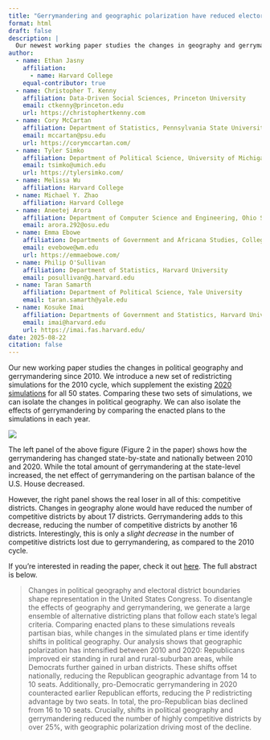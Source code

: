 ```yaml
---
title: "Gerrymandering and geographic polarization have reduced electoral competition"
format: html
draft: false
description: |
  Our newest working paper studies the changes in geography and gerrymandering across the 2010 and 2020 cycles. We find that competition has greatly decreased across time and that this is largely driven by changes in geography, but that gerrymandering augments this decrease. Changes in seats are relatively smaller, with a 4 seat decrease in the Republican bias attributable to geography and a 2 seat decrease attributable to gerrymandering.
author:
  - name: Ethan Jasny
    affiliation:
      - name: Harvard College
    equal-contributor: true
  - name: Christopher T. Kenny
    affiliation: Data-Driven Social Sciences, Princeton University
    email: ctkenny@princeton.edu
    url: https://christophertkenny.com
  - name: Cory McCartan
    affiliation: Department of Statistics, Pennsylvania State University
    email: mccartan@psu.edu
    url: https://corymccartan.com/
  - name: Tyler Simko
    affiliation: Department of Political Science, University of Michigan
    email: tsimko@umich.edu
    url: https://tylersimko.com/
  - name: Melissa Wu
    affiliation: Harvard College
  - name: Michael Y. Zhao
    affiliation: Harvard College
  - name: Aneetej Arora
    affiliation: Department of Computer Science and Engineering, Ohio State University
    email: arora.292@osu.edu
  - name: Emma Ebowe
    affiliation: Departments of Government and Africana Studies, College of William & Mary
    email: evebowe@wm.edu
    url: https://emmaebowe.com/
  - name: Philip O'Sullivan
    affiliation: Department of Statistics, Harvard University
    email: posullivan@g.harvard.edu
  - name: Taran Samarth
    affiliation: Department of Political Science, Yale University
    email: taran.samarth@yale.edu
  - name: Kosuke Imai
    affiliation: Departments of Government and Statistics, Harvard University
    email: imai@harvard.edu
    url: https://imai.fas.harvard.edu/
date: 2025-08-22
citation: false
---
```


Our new working paper studies the changes in political geography and gerrymandering since 2010.
We introduce a new set of redistricting simulations for the 2010 cycle, which supplement the existing [2020](https://www.nature.com/articles/s41597-022-01808-2) [simulations](https://alarm-redist.org/fifty-states/) for all 50 states.
Comparing these two sets of simulations, we can isolate the changes in political geography.
We can also isolate the effects of gerrymandering by comparing the enacted plans to the simulations in each year.

![](gerrymandering_500.png)

The left panel of the above figure (Figure 2 in the paper) shows how the gerrymandering has changed state-by-state and nationally between 2010 and 2020.
While the total amount of gerrymandering at the state-level increased, the net effect of gerrymandering on the partisan balance of the U.S. House decreased.

However, the right panel shows the real loser in all of this: competitive districts.
Changes in geography alone would have reduced the number of competitive districts by about 17 districts.
Gerrymandering adds to this decrease, reducing the number of competitive districts by another 16 districts.
Interestingly, this is only a *slight decrease* in the number of competitive districts lost due to gerrymandering, as compared to the 2010 cycle.

If you're interested in reading the paper, check it out [here](https://arxiv.org/pdf/2508.15885). The full abstract is below.

> Changes in political geography and electoral district boundaries shape representation in the United States Congress. To disentangle the effects of geography and gerrymandering, we generate a large ensemble of alternative districting plans that follow each state's legal criteria. Comparing enacted plans to these simulations reveals partisan bias, while changes in the simulated plans er time identify shifts in political geography. Our analysis shows that geographic polarization has intensified between 2010 and 2020: Republicans improved eir standing in rural and rural-suburban areas, while Democrats further gained in urban districts. These shifts offset nationally, reducing the Republican geographic advantage from 14 to 10 seats. Additionally, pro-Democratic gerrymandering in 2020 counteracted earlier Republican efforts, reducing the P redistricting advantage by two seats. In total, the pro-Republican bias declined from 16 to 10 seats. Crucially, shifts in political geography and gerrymandering reduced the number of highly competitive districts by over 25%, with geographic polarization driving most of the decline.
